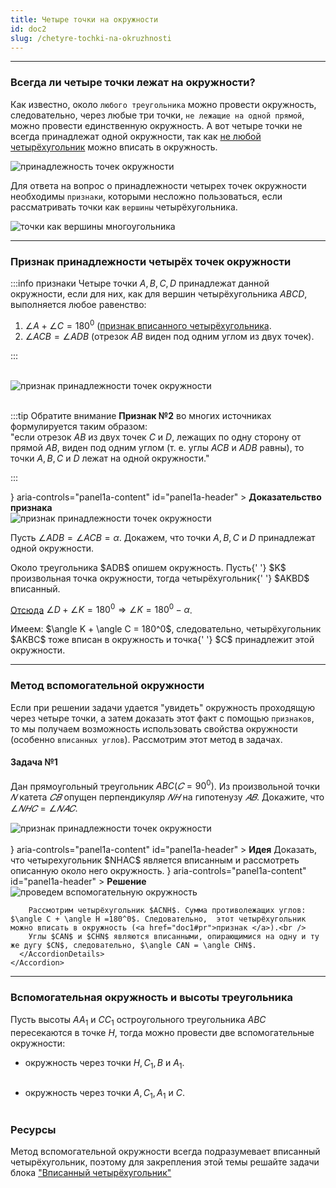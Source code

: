```yaml
---
title: Четыре точки на окружности
id: doc2
slug: /chetyre-tochki-na-okruzhnosti
---
```



---

### Всегда ли четыре точки лежат на окружности?

Как известно, около `любого треугольника` можно провести окружность, следовательно, через любые три точки, `не лежащие на одной прямой`, можно провести единственную окружность.
А вот четыре точки не всегда принадлежат одной окружности, так как [не любой четырёхугольник](/docs/vpisannyj-chetyryohugolnik) можно вписать в окружность.




<div style={{ display: 'flex', justifyContent: 'center' }}>
<Image
  alt="принадлежность точек окружности"
    img={require('./assets/img02_01.png')}
  style={{ width: '60%' }}
/>
</div>




Для ответа на вопрос о принадлежности четырех точек окружности необходимы `признаки`, которыми несложно пользоваться, если рассматривать точки как `вершины` четырёхугольника.

<div style={{ display: 'flex', justifyContent: 'center' }}>
<Image
  alt="точки как вершины многоугольника"
    img={require('./assets/img02_02.png')}
  style={{ width: '60%' }}
/>
</div>


---

### Признак принадлежности четырёх точек окружности

:::info признаки
Четыре точки $A,B,C,D$ принадлежат данной окружности, если для них, как для вершин четырёхугольника $ABCD$, выполняется любое равенство:

1. $\angle A +\angle C =180^0$ ([признак вписанного четырёхугольника](/docs/vpisannyj-chetyryohugolnik#pr).
2. $\angle ACB = \angle ADB$ (отрезок $AB$ виден под одним углом из двух точек).

:::

<br />

<div style={{ display: 'flex', justifyContent: 'center' }}>
<Image
  alt="признак принадлежности точек окружности"
    img={require('./assets/img02_03.png')}
  style={{ width: '30%' }}
/>
</div>

<br />

:::tip Обратите внимание
**Признак №2** во многих источниках формулируется таким образом:<br />
"если отрезок $AB$ из двух точек $C$ и $D$, лежащих по одну сторону от прямой $AB$, виден
под одним углом (т. е. углы $ACB$ и $ADB$ равны), то точки $A,B,C$ и $D$ лежат на одной
окружности."

:::


<Accordion>
  <AccordionSummary
    expandIcon={<ExpandMoreIcon />}
    aria-controls="panel1a-content"
    id="panel1a-header"
  >
    <Typography>
      <b>Доказательство признака</b>
    </Typography>
  </AccordionSummary>
  <AccordionDetails>
    <Typography>


<div style={{ display: 'flex', justifyContent: 'center' }}>
<Image
  alt="признак принадлежности точек окружности"
    img={require('./assets/img02_07.png')}
  style={{ width: '60%' }}
/>
</div>



Пусть $\angle ADB = \angle ACB = \alpha$. Докажем, что точки $A,B,C$ и $D$ принадлежат одной окружности.

<p>
  Около треугольника $ADB$ опишем окружность. Пусть{' '}
  $K$ произвольная точка окружности, тогда четырёхугольник{' '}
  $AKBD$ вписанный.
</p>

[Отсюда](/docs/vpisannyj-chetyryohugolnik#pr) $\angle D + \angle K = 180^0  \Rightarrow \angle K = 180^0 - \alpha$.

<p>
  Имеем: $\angle K + \angle C = 180^0$, следовательно,
  четырёхугольник $AKBC$ тоже вписан в окружность и точка{' '}
  $C$ принадлежит этой окружности. 
</p>
    </Typography>

  </AccordionDetails>
</Accordion>

---

### Метод вспомогательной окружности

Если при решении задачи удается "увидеть" окружность проходящую через четыре точки, а затем доказать этот факт с помощью `признаков`, то мы получаем возможность использовать свойства окружности (особенно `вписанных углов`).
Рассмотрим этот метод в задачах.

#### Задача №1

Дан прямоугольный треугольник $ABC (𝐶=90^0)$. Из произвольной точки $𝑁$ катета $𝐶𝐵$ опущен перпендикуляр $𝑁𝐻$ на гипотенузу $𝐴𝐵$. Докажите, что $\angle 𝑁𝐻𝐶=\angle 𝑁𝐴𝐶$.

<div style={{ display: 'flex', justifyContent: 'center' }}>
<Image
  alt="признак принадлежности точек окружности"
    img={require('./assets/img02_04.png')}
  style={{ width: '40%' }}
/>
</div>

<br />


<Accordion>
  <AccordionSummary
    expandIcon={<ExpandMoreIcon />}
    aria-controls="panel1a-content"
    id="panel1a-header"
  >
    <Typography>
      <b>Идея</b>
    </Typography>
  </AccordionSummary>
  <AccordionDetails>
    <Typography>
      Доказать, что четырехугольник $NHAC$ является  вписанным и
      рассмотреть описанную около него окружность.
    </Typography>
    <Accordion>
      <AccordionSummary
        expandIcon={<ExpandMoreIcon />}
        aria-controls="panel1a-content"
        id="panel1a-header"
      >
        <Typography>
          <b>Решение</b>
        </Typography>
      </AccordionSummary>
      <AccordionDetails>

<div style={{ display: 'flex', justifyContent: 'center' }}>
<Image
  alt="проведем вспомогательную окружность"
    img={require('./assets/img02_05.png')}
  style={{ width: '40%' }}
/>
</div>


        Рассмотрим четырёхугольник $ACNH$. Сумма противолежащих углов: $\angle C + \angle H =180^0$. Следовательно,  этот четырёхугольник можно вписать в окружность (<a href="doc1#pr">признак </a>).<br />
        Углы $CAN$ и $CHN$ являются вписанными, опирающимися на одну и ту же дугу $CN$, следовательно, $\angle CAN = \angle CHN$.
      </AccordionDetails>
    </Accordion>

  </AccordionDetails>
</Accordion>

---

### Вспомогательная окружность и высоты треугольника

Пусть высоты $AA_1$ и $CC_1$ остроугольного треугольника $ABC$ пересекаются в точке $H$, тогда можно провести две вспомогательные окружности:

- окружность через точки $H, C_1, B$ и $A_1$.


<div style={{ display: 'flex', justifyContent: 'center' }}>
<Image
  alt=""
    img={require('./assets/img02_8.png')}
  style={{ width: '30%' }}
/>
</div>



- окружность через точки $A,C_1, A_1$ и $C$.

<div style={{ display: 'flex', justifyContent: 'center' }}>
<Image
  alt=""
    img={require('./assets/img02_9.png')}
  style={{ width: '30%' }}
/>
</div>




### Ресурсы

Метод вспомогательной окружности всегда подразумевает вписанный четырёхугольник, поэтому для закрепления этой темы решайте задачи блока ["Вписанный четырёхугольник"](/docs/vpisannyj-chetyryohugolnik#res)